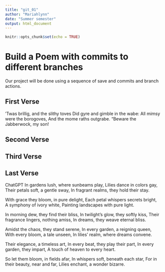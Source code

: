 ```yaml
---
title: "git_01"
author: "Mariahlynn"
date: "Summer semester"
output: html_document
---
```


```r
knitr::opts_chunk$set(echo = TRUE)
```
# Build a Poem with commits to different branches
Our project will be done using a sequence of save and commits and branch actions.
<!-- Do not modify or change any text in "!--" bracketed areas such as this --- these are instructions to
you, if you change any of this the git program will notice it and compromise your git merging strategy !-->

## First Verse 
<!--Put the first five lines of a poem by Lewis Carrol in this section!-->
’Twas brillig, and the slithy toves
      Did gyre and gimble in the wabe:
All mimsy were the borogoves,
      And the mome raths outgrabe.
“Beware the Jabberwock, my son!

## Second Verse
<!--Put the first five lines of a poem by Robert Frost here!-->

## Third Verse
<!--Put the first two verses of The Walrus and the Carpenter here!-->

## Last Verse
<!--Put a short poem you created using chatGPT of 20 to 30 lines,here!-->

ChatGPT
In gardens lush, where sunbeams play,
Lilies dance in colors gay,
Their petals soft, a gentle sway,
In fragrant realms, they hold their stay.

With grace they bloom, in pure delight,
Each petal whispers secrets bright,
A symphony of ivory white,
Painting landscapes with pure light.

In morning dew, they find their bliss,
In twilight's glow, they softly kiss,
Their fragrance lingers, nothing amiss,
In dreams, they weave eternal bliss.

Amidst the chaos, they stand serene,
In every garden, a reigning queen,
With every bloom, a tale unseen,
In lilies' realm, where dreams convene.

Their elegance, a timeless art,
In every beat, they play their part,
In every garden, they impart,
A touch of heaven to every heart.

So let them bloom, in fields afar,
In whispers soft, beneath each star,
For in their beauty, near and far,
Lilies enchant, a wonder bizarre.